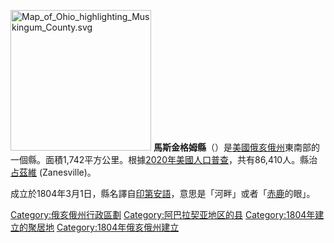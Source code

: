 {{NoteTA
|G1=US
|1= zh-hans:马斯金格姆; zh-hant:馬斯金格姆; zh-tw:馬斯金更
}}

[[File:Map_of_Ohio_highlighting_Muskingum_County.svg|225px]]
'''馬斯金格姆縣'''（{{lang-en|Muskingum County}}）是[[美國|美國]][[俄亥俄州|俄亥俄州]]東南部的一個縣。面積1,742平方公里。根據[[2020年美國人口普查|2020年美國人口普查]]，共有86,410人。縣治[[占茲維_(俄亥俄州)|占茲維]] (Zanesville)。

成立於1804年3月1日，縣名譯自[[印第安人|印第安語]]，意思是「河畔」或者「[[赤鹿|赤鹿]]的眼」。

{{Authority control}}

{{DEFAULTSORT:Muskingum County}}
[[Category:俄亥俄州行政區劃|Category:俄亥俄州行政區劃]]
[[Category:阿巴拉契亚地区的县|Category:阿巴拉契亚地区的县]]
[[Category:1804年建立的聚居地|Category:1804年建立的聚居地]]
[[Category:1804年俄亥俄州建立|Category:1804年俄亥俄州建立]]

{{Ohio-geo-stub}}